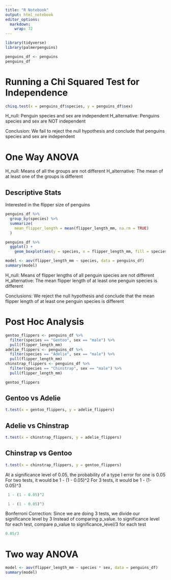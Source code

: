 ```yaml
---
title: "R Notebook"
output: html_notebook
editor_options: 
  markdown: 
    wrap: 72
---
```


```r
library(tidyverse)
library(palmerpenguins)

penguins_df <- penguins
penguins_df
```

# Running a Chi Squared Test for Independence

```r
chisq.test(x = penguins_df$species, y = penguins_df$sex)
```

H_null: Penguin species and sex are independent H_alternative: Penguins
species and sex are NOT independent

Conclusion: We fail to reject the null hypothesis and conclude that
penguins species and sex are independent

# One Way ANOVA

H_null: Means of all the groups are not different H_alternative: The
mean of at least one of the groups is different

## Descriptive Stats

Interested in the flipper size of penguins

```r
penguins_df %>%
  group_by(species) %>%
  summarize(
    mean_flipper_length = mean(flipper_length_mm, na.rm = TRUE)
  )
```

```r
penguins_df %>%
  ggplot() +
    geom_boxplot(aes(y = species, x = flipper_length_mm, fill = species))
```

```r
model <- aov(flipper_length_mm ~ species, data = penguins_df)
summary(model)
```

H_null: Means of flipper lengths of all penguin species are not
different H_alternative: The mean flipper length of at least one penguin
species is different

Conclusions: We reject the null hypothesis and conclude that the mean
flipper length of at least one penguin species is different

# Post Hoc Analysis

```r
gentoo_flippers <- penguins_df %>%
  filter(species == "Gentoo", sex == "male") %>%
  pull(flipper_length_mm)
adelie_flippers <- penguins_df %>%
  filter(species == "Adelie", sex == "male") %>%
  pull(flipper_length_mm)
chinstrap_flippers <- penguins_df %>%
  filter(species == "Chinstrap", sex == "male") %>%
  pull(flipper_length_mm)
```

```r
gentoo_flippers
```

## Gentoo vs Adelie

```r
t.test(x = gentoo_flippers, y = adelie_flippers)
```

## Adelie vs Chinstrap

```r
t.test(x = chinstrap_flippers, y = adelie_flippers)
```

## Chinstrap vs Gentoo

```r
t.test(x = chinstrap_flippers, y = gentoo_flippers)
```

At a significance level of 0.05, the probability of a type I error for
one is 0.05 For two tests, it would be 1 - (1 - 0.05)\^2 For 3 tests, it
would be 1 - (1- 0.05)\^3

```r
 1 - (1 - 0.05)^2
```

```r
 1 - (1 - 0.05)^3
```

Bonferroni Correction: Since we are doing 3 tests, we divide our
significance level by 3 Instead of comparing p_value. to significance
level for each test, compare p_value to significance_level/3 for each
test

```r
0.05/3
```

# Two way ANOVA

```r
model <- aov(flipper_length_mm ~ species * sex, data = penguins_df)
summary(model)
```

### 

